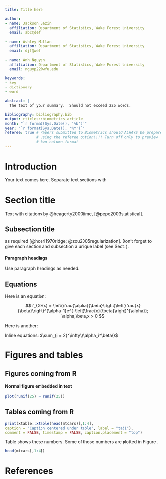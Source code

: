 ```yaml
---
title: Title here

author: 
- name: Jackson Gazin
  affiliation: Department of Statistics, Wake Forest University
  email: abc@def
  
- name: Ashley Mullan
  affiliation: Department of Statistics, Wake Forest University
  email: djf@wef
  
- name: Anh Nguyen
  affiliation: Department of Statistics, Wake Forest University
  email: nguyp22@wfu.edu

keywords:
- key
- dictionary
- word

abstract: |
  The text of your summary.  Should not exceed 225 words.

bibliography: bibliography.bib
output: rticles::biometrics_article
month: "`r format(Sys.Date(), '%b')`"
year: "`r format(Sys.Date(), '%Y')`"
referee: true # Papers submitted to Biometrics should ALWAYS be prepared
              # using the referee option!!!! Turn off only to preview
              # two column-format
---
```


# Introduction {#intro}

Your text comes here. Separate text sections with

# Section title {#sec:1}

Text with citations by @heagerty2000time, [@pepe2003statistical].

## Subsection title {#sec:2}

as required [@hoerl1970ridge; @zou2005regularization]. Don't forget to give each section
and subsection a unique label (see Sect. \ref{sec:1}).

#### Paragraph headings 

Use paragraph headings as needed.

## Equations

Here is an equation:

$$ f_{X}(x) = \left(\frac{\alpha}{\beta}\right)\left(\frac{x}{\beta}\right)^{\alpha-1}e^{-\left(\frac{x}{\beta}\right)^{\alpha}}; \alpha,\beta,x > 0 $$

Here is another:
\begin{align}
a^2+b^2=c^2
\end{align}

Inline equations: $\sum_{i = 2}^\infty\{\alpha_i^\beta\}$

# Figures and tables


## Figures coming from R

#### Normal figure embedded in text

```r
plot(runif(25) ~ runif(25))
```

\clearpage

## Tables coming from R


```r
print(xtable::xtable(head(mtcars)[,1:4], 
caption = "Caption centered under table", label = "tab1"), 
comment = FALSE, timestamp = FALSE, caption.placement = "top")
```

Table \ref{tab1} shows these numbers. Some of those numbers are plotted in Figure \ref{fig:fig1}.


```r
head(mtcars[,1:4])
```


# References
